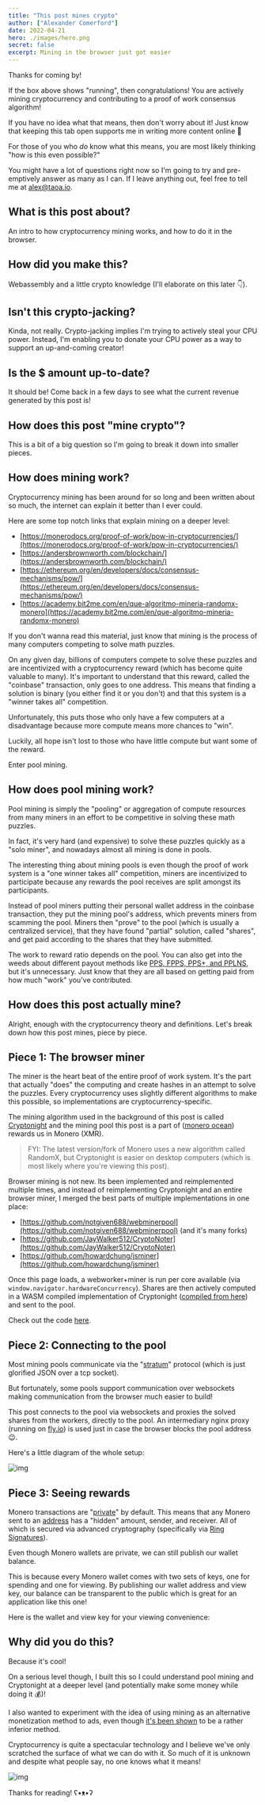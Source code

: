 ```yaml
---
title: "This post mines crypto"
author: ["Alexander Comerford"]
date: 2022-04-21
hero: ./images/hero.png
secret: false
excerpt: Mining in the browser just got easier
---
```


<Miner running={true} />

<WalletState preText="This post has made " />

Thanks for coming by!

If the box above shows "running", then congratulations! You are actively mining
cryptocurrency and contributing to a proof of work consensus algorithm!

If you have no idea what that means, then don't worry about it! Just know that
keeping this tab open supports me in writing more content online 💞

For those of you who *do* know what this means, you are most likely thinking
"how is this even possible?"

You might have a lot of questions right now so I'm going to try and
pre-emptively answer as many as I can. If I leave anything out, feel free to
tell me at [alex@taoa.io](mailto:alex@taoa.io).

## What is this post about?

An intro to how cryptocurrency mining works, and how to do it in the browser.

## How did you make this?

Webassembly and a little crypto knowledge (I'll elaborate on this later 👇).

## Isn't this crypto-jacking?

Kinda, not really. Crypto-jacking implies I'm trying to actively steal your CPU
power. Instead, I'm enabling you to donate your CPU power as a way to support an
up-and-coming creator!

## Is the $ amount up-to-date?

It should be! Come back in a few days to see what the current revenue generated
by this post is!

## How does this post "mine crypto"?

This is a bit of a big question so I'm going to break it down into smaller
pieces.

## How does mining work?

Cryptocurrency mining has been around for so long and been written about so
much, the internet can explain it better than I ever could.

Here are some top notch links that explain mining on a deeper level:

- [https://monerodocs.org/proof-of-work/pow-in-cryptocurrencies/](https://monerodocs.org/proof-of-work/pow-in-cryptocurrencies/)
- [https://andersbrownworth.com/blockchain/](https://andersbrownworth.com/blockchain/)
- [https://ethereum.org/en/developers/docs/consensus-mechanisms/pow/](https://ethereum.org/en/developers/docs/consensus-mechanisms/pow/)
- [https://academy.bit2me.com/en/que-algoritmo-mineria-randomx-monero](https://academy.bit2me.com/en/que-algoritmo-mineria-randomx-monero)

If you don't wanna read this material, just know that mining is the process
of many computers competing to solve math puzzles.

On any given day, billions of computers compete to solve these puzzles and are
incentivized with a cryptocurrency reward (which has become quite valuable to
many). It's important to understand that this reward, called the "coinbase"
transaction, only goes to one address. This means that finding a solution is
binary (you either find it or you don't) and that this system is a "winner takes
all" competition.

Unfortunately, this puts those who only have a few computers at a disadvantage
because more compute means more chances to "win".

Luckily, all hope isn't lost to those who have little compute but want some of
the reward.

Enter pool mining.

## How does pool mining work?

Pool mining is simply the "pooling" or aggregation of compute resources from
many miners in an effort to be competitive in solving these math puzzles.

In fact, it's very hard (and expensive) to solve these puzzles quickly as a
"solo miner", and nowadays almost all mining is done in pools.

The interesting thing about mining pools is even though the proof of work system
is a "one winner takes all" competition, miners are incentivized to participate
because any rewards the pool receives are split amongst its participants.

Instead of pool miners putting their personal wallet address in the coinbase
transaction, they put the mining pool's address, which prevents miners from
scamming the pool. Miners then "prove" to the pool (which is usually a
centralized service), that they have found "partial" solution, called "shares",
and get paid according to the shares that they have submitted.

The work to reward ratio depends on the pool. You can also get into the weeds
about different payout methods like [PPS, FPPS, PPS+, and
PPLNS](https://minebest.com/blog/pps-vs-fpps-vs-pplns-vs-pps-mining-pool-payouts-explained),
but it's unnecessary. Just know that they are all based on getting paid from how
much "work" you've contributed.

## How does this post actually mine?

Alright, enough with the cryptocurrency theory and definitions. Let's break down
how this post mines, piece by piece.

## Piece 1: The browser miner

The miner is the heart beat of the entire proof of work system. It's the part
that actually "does" the computing and create hashes in an attempt to solve the
puzzles. Every cryptocurrency uses slightly different algorithms to make this
possible, so implementations are cryptocurrency-specific.

The mining algorithm used in the background of this post is called
[Cryptonight](https://monerodocs.org/proof-of-work/cryptonight/) and the mining
pool this post is a part of ([monero ocean](https://moneroocean.stream/))
rewards us in Monero (XMR).

> FYI: The latest version/fork of Monero uses a new algorithm called RandomX,
> but Cryptonight is easier on desktop computers (which is most likely where
> you're viewing this post).

Browser mining is not new. Its been implemented and reimplemented multiple
times, and instead of reimplementing Cryptonight and an entire browser miner, I
merged the best parts of multiple implementations in one place:

- [https://github.com/notgiven688/webminerpool](https://github.com/notgiven688/webminerpool) (and it's many forks)
- [https://github.com/JayWalker512/CryptoNoter](https://github.com/JayWalker512/CryptoNoter)
- [https://github.com/howardchung/jsminer](https://github.com/howardchung/jsminer)

Once this page loads, a webworker+miner is run per core available (via
`window.navigator.hardwareConcurrency`). Shares are then actively computed in a
WASM compiled implementation of Cryptonight ([compiled from
here](https://github.com/notgiven688/webminerpool/blob/master/hash_cn/libhash/main.c))
and sent to the pool.

Check out the code [here](https://github.com/cmrfrd/taoa/blob/development/src/components/Miner/Miner.tsx).

## Piece 2: Connecting to the pool

Most mining pools communicate via the
"[stratum](https://en.bitcoinwiki.org/wiki/Stratum_mining_protocol)" protocol
(which is just glorified JSON over a tcp socket).

But fortunately, some pools support communication over websockets making
communication from the browser much easier to build!

This post connects to the pool via websockets and proxies the solved shares from the
workers, directly to the pool. An intermediary nginx proxy (running on
[fly.io](fly.io)) is used just in case the browser blocks the pool address 😉.

Here's a little diagram of the whole setup:

![img](./images/miner-arch.png "Architecture of this post")

## Piece 3: Seeing rewards

Monero transactions are
"[private](https://www.getmonero.org/get-started/what-is-monero/)" by
default. This means that any Monero sent to an
[address](https://monerodocs.org/public-address/standard-address/) has a
"hidden" amount, sender, and receiver. All of which is secured via advanced
cryptography (specifically via [Ring
Signatures](https://www.getmonero.org/resources/moneropedia/ringsignatures.html)).

Even though Monero wallets are private, we can still publish our wallet balance.

This is because every Monero wallet comes with two sets of keys, one for
spending and one for viewing. By publishing our wallet address and view key, our
balance can be transparent to the public which is great for an application like
this one!

Here is the wallet and view key for your viewing convenience:

<WalletInfo />

## Why did you do this?

Because it's cool!

On a serious level though, I built this so I could understand pool mining and
Cryptonight at a deeper level (and potentially make some money while doing it
💰)!

I also wanted to experiment with the idea of using mining as an alternative
monetization method to ads, even though [it's been
shown](https://ifip.byu.edu/2019/DRW2019_paper_23.pdf) to be a rather inferior
method.

Cryptocurrency is quite a spectacular technology and I believe we've only
scratched the surface of what we can do with it. So much of it is unknown and
despite what people say, no one knows what it means!

![img](/img/Its_provocative.gif)

Thanks for reading! ʕ•ᴥ•ʔ
